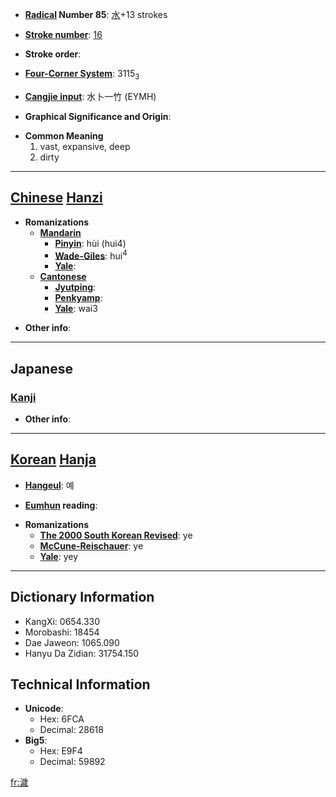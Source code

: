 * '''[[Wiktionary:Chinese radical index| Radical]] Number 85''': [[Wiktionary:Chinese radical index 水|水]]+13 strokes

* '''[[Wiktionary:Chinese total strokes index|Stroke number]]''': [[Wiktionary:Chinese total strokes index 16|16]]

* '''Stroke order''': 

* '''[[Wiktionary:Chinese four corner index|Four-Corner System]]''': 3115<sub>3</sub>

* '''[[Wiktionary:Chinese Cangjie index|Cangjie input]]''': 水卜一竹 (EYMH)

* '''Graphical Significance and Origin''': 

* '''Common Meaning'''
*#vast, expansive, deep
*# dirty


----

== [[Chinese]] [[Hanzi]] ==

* '''Romanizations'''
** '''[[Mandarin]]'''
*** '''[[Pinyin]]''': hùi (hui4)
*** '''[[Wade-Giles]]''': hui<sup>4</sup>
*** '''[[Yale]]''': 
** '''[[Cantonese]]'''
*** '''[[Jyutping]]''':
*** '''[[Penkyamp]]''': 
*** '''[[Yale]]''': wai3

* '''Other info''': 

----

==Japanese==
===[[Kanji]]===
{{kanji|on readings=[[かい]] (kai), [[け]] (ke), [[さい]] (sai), [[せ]] (se), [[わい]] (wai)|kun readings=}}

* '''Other info''':  

----

== [[Korean]] [[Hanja]] ==

* '''[[Hangeul]]''': 예

* '''[[Eumhun]] reading''': 

* '''Romanizations'''
** '''[[The 2000 South Korean Revised Romanization|The 2000 South Korean Revised]]''': ye
** '''[[McCune-Reischauer]]''': ye
** '''[[Yale]]''': yey

----

== Dictionary Information ==

* KangXi: 0654.330
* Morobashi: 18454
* Dae Jaweon: 1065.090
* Hanyu Da Zidian: 31754.150

== Technical Information ==

* '''Unicode''':
** Hex: 6FCA
** Decimal: 28618
* '''Big5''':
** Hex: E9F4
** Decimal: 59892

[[fr:濊]]